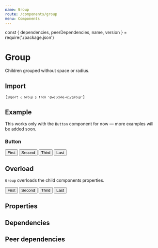 ```yaml
---
name: Group
route: /components/group
menu: Components
---
```


const { dependencies, peerDependencies, name, version } = require('./package.json')

# Group

<TagVersion version={version} name={name} />

Children grouped without space or radius.

## Import

<Code>{`import { Group } from '@welcome-ui/group'`}</Code>

## Example

This works only with the `Button` component for now — more examples will be added soon.

### Button

<Playground>
  <Group>
    <Button>First</Button>
    <Button>Second</Button>
    <Button>Third</Button>
    <Button>Last</Button>
  </Group>
</Playground>

## Overload

`Group` overloads the child components properties.

<Playground>
  <Group variant="tertiary" size="xs">
    <Button>First</Button>
    <Button variant="secondary">Second</Button>
    <Button variant="tertiary">Third</Button>
    <Button variant="tertiary">Last</Button>
  </Group>
</Playground>

## Properties

<Props of={Group} />

## Dependencies

<Dependencies dependencies={dependencies} />

## Peer dependencies

<Dependencies dependencies={peerDependencies} />
